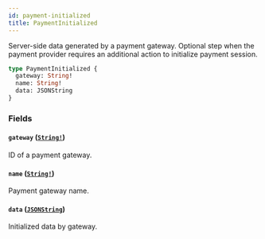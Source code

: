 ```yaml
---
id: payment-initialized
title: PaymentInitialized
---
```


Server-side data generated by a payment gateway. Optional step when the payment provider requires an additional action to initialize payment session.

```graphql
type PaymentInitialized {
  gateway: String!
  name: String!
  data: JSONString
}
```

### Fields

#### `gateway` ([`String!`](/api-reference/scalars/string.mdx))

ID of a payment gateway.

#### `name` ([`String!`](/api-reference/scalars/string.mdx))

Payment gateway name.

#### `data` ([`JSONString`](/api-reference/scalars/json-string.mdx))

Initialized data by gateway.
